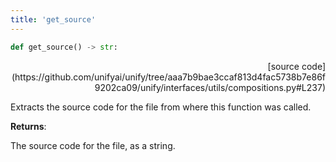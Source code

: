 ```yaml
---
title: 'get_source'
---
```


```python
def get_source() -> str:
```

<p align="right">[source code](https://github.com/unifyai/unify/tree/aaa7b9bae3ccaf813d4fac5738b7e86f9202ca09/unify/interfaces/utils/compositions.py#L237)</p>

Extracts the source code for the file from where this function was called.

**Returns**:

The source code for the file, as a string.